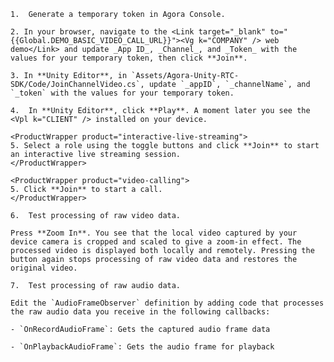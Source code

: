 <PlatformWrapper platform="unity">

    1.  Generate a temporary token in Agora Console.

    2. In your browser, navigate to the <Link target="_blank" to="{{Global.DEMO_BASIC_VIDEO_CALL_URL}}"><Vg k="COMPANY" /> web demo</Link> and update _App ID_, _Channel_, and _Token_ with the values for your temporary token, then click **Join**.

    3. In **Unity Editor**, in `Assets/Agora-Unity-RTC-SDK/Code/JoinChannelVideo.cs`, update `_appID`, `_channelName`, and `_token` with the values for your temporary token.

    4.  In **Unity Editor**, click **Play**. A moment later you see the <Vpl k="CLIENT" /> installed on your device.

    <ProductWrapper product="interactive-live-streaming">
    5. Select a role using the toggle buttons and click **Join** to start an interactive live streaming session.
    </ProductWrapper>

    <ProductWrapper product="video-calling">
    5. Click **Join** to start a call.
    </ProductWrapper>

    6.  Test processing of raw video data.

    Press **Zoom In**. You see that the local video captured by your device camera is cropped and scaled to give a zoom-in effect. The processed video is displayed both locally and remotely. Pressing the button again stops processing of raw video data and restores the original video.

    7.  Test processing of raw audio data.

    Edit the `AudioFrameObserver` definition by adding code that processes the raw audio data you receive in the following callbacks:

    - `OnRecordAudioFrame`: Gets the captured audio frame data

    - `OnPlaybackAudioFrame`: Gets the audio frame for playback

</PlatformWrapper>
